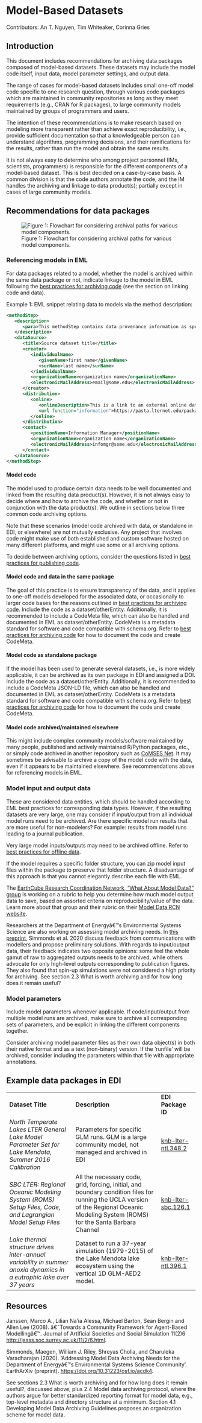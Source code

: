 # Model-Based Datasets

Contributors: An T. Nguyen, Tim Whiteaker, Corinna Gries

## Introduction

This document includes recommendations for archiving data packages composed of model-based datasets. These datasets may include the model code itself, input data, model parameter settings, and output data.

The range of cases for model-based datasets includes small one-off model code specific to one research question, through various code packages which are maintained in community repositories as long as they meet requirements (e.g., CRAN for R packages), to large community models maintained by groups of programmers and users.

The intention of these recommendations is to make research based on modeling more transparent rather than achieve exact reproducibility, i.e., provide sufficient documentation so that a knowledgeable person can understand algorithms, programming decisions, and their ramifications for the results, rather than run the model and obtain the same results.

It is not always easy to determine who among project personnel (IMs, scientists, programmers) is responsible for the different components of a model-based dataset. This is best decided on a case-by-case basis. A common division is that the code authors annotate the code, and the IM handles the archiving and linkage to data product(s); partially except in cases of large community models.

## Recommendations for data packages

![Figure 1: Flowchart for considering archival paths for various model components.](../images/model_datasets.png "model data management flowchart")

### Referencing models in EML

For data packages related to a model, whether the model is archived within the same data package or not, indicate linkage to the model in EML following the [best practices for archiving code](code.html) (see the section on linking code and data).

Example 1: EML snippet relating data to models via the method description:

```.xml
<methodStep>
   <description>
      <para>This methodStep contains data provenance information as specified in the LTER EML Best Practices. Each dataSource element here lists entity-specific information and links to source data used in the creation of this derivative data package.</para>
   </description>
   <dataSource>
      <title>Source dataset title</title>
      <creator>
         <individualName>
            <givenName>first name</givenName>
            <surName>last name</surName>
         </individualName>
         <organizationName>organization name</organizationName>
         <electronicMailAddress>email@some.edu</electronicMailAddress>
      </creator>
      <distribution>
         <online>
            <onlineDescription>This is a link to an external online data resource (describe resource and repository location).</onlineDescription>
            <url function="information">https://pasta.lternet.edu/package/metadata/eml/knb-lter-ntl/80/2</url>
         </online>
      </distribution>
      <contact>
         <positionName>Information Manager</positionName>
         <organizationName>organization name</organizationName>
         <electronicMailAddress>infomgr@some.edu</electronicMailAddress>
      </contact>
   </dataSource>
</methodStep>
```

#### Model code

The model used to produce certain data needs to be well documented and linked from the resulting data product(s). However, it is not always easy to decide where and how to archive the code, and whether or not in conjunction with the data product(s). We outline in sections below three common code archiving options.

Note that these scenarios (model code archived with data, or standalone in EDI, or elsewhere) are not mutually exclusive. Any project that involves code might make use of both established and custom software hosted on many different platforms, and might use some or all archiving options.

To decide between archiving options, consider the questions listed in [best practices for publishing code](code.html).

#### Model code and data in the same package

The goal of this practice is to ensure transparency of the data, and it applies to one-off models developed for the associated data, or occasionally to larger code bases for the reasons outlined in [best practices for archiving code](code.html). Include the code as a dataset/otherEntity. Additionally, it is recommended to include a CodeMeta file, which can also be handled and documented in EML as dataset/otherEntity. CodeMeta is a metadata standard for software and code compatible with schema.org. Refer to [best practices for archiving code](code.html) for how to document the code and create CodeMeta.

#### Model code as standalone package

If the model has been used to generate several datasets, i.e., is more widely applicable, it can be archived as its own package in EDI and assigned a DOI. Include the code as a dataset/otherEntity. Additionally, it is recommended to include a CodeMeta JSON-LD file, which can also be handled and documented in EML as dataset/otherEntity. CodeMeta is a metadata standard for software and code compatible with schema.org. Refer to [best practices for archiving code](code.html) for how to document the code and create CodeMeta.

#### Model code archived/maintained elsewhere

This might include complex community models/software maintained by many people, published and actively maintained R/Python packages, etc., or simply code archived in another repository such as [CoMSES Net](https://www.comses.net/).   It may sometimes be advisable to archive a copy of the model code with the data, even if it appears to be maintained elsewhere. See recommendations above for referencing models in EML.

### Model input and output data

These are considered data entities, which should be handled according to EML best practices for corresponding data types. However, if the resulting datasets are very large, one may consider if input/output from all individual model runs need to be archived. Are there specific model run results that are more useful for non-modelers? For example: results from model runs leading to a journal publication.

Very large model inputs/outputs may need to be archived offline. Refer to [best practices for offline data](large-data-sets.html).

If the model requires a specific folder structure, you can zip model input files within the package to preserve that folder structure. A disadvantage of this approach is that you cannot elegantly describe each file with EML.

The [EarthCube Research Coordination Network, "What About Model Data?" group](https://modeldatarcn.github.io/#project-description) is working on a rubric to help you determine how much model output data to save, based on assorted criteria on reproducibility/value of the data.  Learn more about that group and their rubric on their [Model Data RCN website](https://modeldatarcn.github.io/).

Researchers at the Department of Energyâ€™s Environmental Systems Science are also working on assessing model archiving needs. In [this preprint](https://eartharxiv.org/repository/view/260/), Simmonds et al. 2020 discuss feedback from communications with modellers and propose preliminary solutions. With regards to input/output data, their feedback indicates two opposite opinions: some feel the whole gamut of raw to aggregated outputs needs to be archived, while others advocate for only high-level outputs corresponding to publication figures. They also found that spin-up simulations were not considered a high priority for archiving. See section 2.3 What is worth archiving and for how long does it remain useful?

### Model parameters

Include model parameters whenever applicable. If code/input/output from multiple model runs are archived, make sure to archive all corresponding sets of parameters, and be explicit in linking the different components together.

Consider archiving model parameter files as their own data object(s) in both their native format and as a text (non-binary) version. If the 'runfile' will be archived, consider including the parameters within that file with appropriate annotations.

## Example data packages in EDI

<table>
  <tr>
   <td><strong>Dataset Title</strong>
   </td>
   <td><strong>Description</strong>
   </td>
   <td><strong>EDI Package ID</strong>
   </td>
  </tr>
  <tr>
   <td><em>North Temperate Lakes LTER General Lake Model Parameter Set for Lake Mendota, Summer 2016 Calibration</em>
   </td>
   <td>Parameters for specific GLM runs. GLM is a large community model, not managed and archived in EDI
   </td>
   <td><a href="https://portal.edirepository.org/nis/mapbrowse?packageid=knb-lter-ntl.348.2">knb-lter-ntl.348.2</a>
   </td>
  </tr>
  <tr>
   <td><em>SBC LTER: Regional Oceanic Modeling System (ROMS) Setup Files, Code, and Lagrangian Model Setup Files</em>
   </td>
   <td>All the necessary code, grid, forcing, initial, and boundary condition files for running the UCLA version of the Regional Oceanic Modeling System (ROMS) for the Santa Barbara Channel
   </td>
   <td><a href="https://portal.edirepository.org/nis/mapbrowse?scope=knb-lter-sbc&identifier=126">knb-lter-sbc.126.1</a>
   </td>
  </tr>
  <tr>
   <td><em>Lake thermal structure drives inter-annual variability in summer anoxia dynamics in a eutrophic lake over 37 years</em>
   </td>
   <td>Dataset to run a 37-year simulation (1979-2015) of the Lake Mendota lake ecosystem using the vertical 1D GLM-AED2 model.
   </td>
   <td><a href="https://portal.edirepository.org/nis/mapbrowse?scope=knb-lter-ntl&identifier=396">knb-lter-ntl.396.1</a>
   </td>
  </tr>
</table>

## Resources

Janssen, Marco A., Lilian Na'ia Alessa, Michael Barton, Sean Bergin and Allen Lee (2008). â€˜Towards a Community Framework for Agent-Based Modellingâ€™. Journal of Artificial Societies and Social Simulation 11(2)6 [http://jasss.soc.surrey.ac.uk/11/2/6.html](http://jasss.soc.surrey.ac.uk/11/2/6.html).

Simmonds, Maegen, William J. Riley, Shreyas Cholia, and Charuleka Varadharajan (2020). 'Addressing Model Data Archiving Needs for the Department of Energyâ€™s Environmental Systems Science Community'. EarthArXiv (preprint). [https://doi.org/10.31223/osf.io/acdk4](https://doi.org/10.31223/osf.io/acdk4).

See sections 2.3 What is worth archiving and for how long does it remain useful?, discussed above, plus 2.4 Model data archiving protocol, where the authors argue for better standardized reporting format for model data, e.g., top-level metadata and directory structure at a minimum. Section 4.1 Developing Model Data Archiving Guidelines proposes an organization scheme for model data.  
